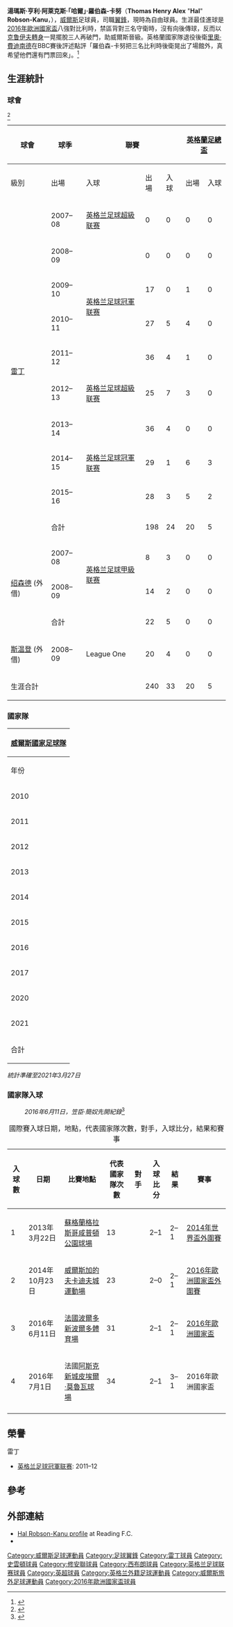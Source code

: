 {{noteTA
|G1=足球
|G2=英超
|G3=FAcup
|T=zh-hans:哈尔·罗伯森-卡努;zh-hk:哈爾·笠臣-簡奴;zh-tw:哈爾·羅伯森-卡努
|1=zh-hans:罗伯森-卡努;zh-hk:笠臣-簡奴;zh-tw:羅伯森-卡努
|2=zh-hans:克鲁伊夫;zh-hk:告魯夫;zh-tw:克魯伊夫
}}
{{Infobox football biography
| name                = 哈尔·罗伯森-卡努<br />Hal Robson-Kanu
| image               = AUT vs. WAL 2016-10-06 (192).jpg
| image_size          = 
| caption             = 笠臣-簡奴2016年在[[威爾斯國家足球隊|威爾斯國家隊]]
| fullname            = Thomas Henry Alex Robson-Kanu<ref>{{Hugman|25137|accessdate=18 February 2018}}</ref>
| birth_date          = {{Birth date and age|1989|5|21|df=y}}<ref name=Hugman2010-11p358>{{Cite book|editor-first= Barry J.|editor-last = Hugman|title= The PFA Footballers' Who's Who 2010–11|year= 2010|publisher= Mainstream Publishing|isbn= 978-1-84596-601-0|page=358}}</ref>
| birth_place         = 英國[[倫敦|倫敦]][[阿克頓_(倫敦)|阿克頓]]
| height              = {{height|ft=6|in=1}}<ref name="Player profile">{{cite web|title=Player profile|url=http://www.premierleague.com/en-gb/players/profile.overview.html/hal-robson-kanu|publisher=Premier League|accessdate=6 May 2013|archive-date=2013-06-05|archive-url=https://web.archive.org/web/20130605175339/http://www.premierleague.com/en-gb/players/profile.overview.html/hal-robson-kanu|dead-url=yes}}</ref>
| position            = [[翼鋒|翼鋒]] / [[前鋒_(足球)|前鋒]]<ref>{{Cite web |url=http://www.readingfc.co.uk/team/player-profile/hal-robson-kanu/9 |title=存档副本 |accessdate=2016-06-12 |archive-date=2016-04-25 |archive-url=https://web.archive.org/web/20160425064452/http://www.readingfc.co.uk/team/player-profile/hal-robson-kanu/9 |dead-url=no }}</ref>
| currentclub         =
| clubnumber          = 
| youthyears1         = 1999–2004
| youthclubs1         = [[阿森纳足球俱乐部|阿森纳]]
| youthyears2         = 2004–2007
| youthclubs2         = [[雷丁足球俱乐部|雷丁]]
| years1              = 2007–2016 | clubs1 = [[雷丁足球俱乐部|雷丁]]                          | caps1 = 198 | goals1 = 24
| years2              = 2008      | clubs2 = → [[绍森德足球俱乐部|绍森德]]（外借） | caps2 = 22  | goals2 = 5
| years3              = 2009      | clubs3 = → [[斯温登足球俱乐部|斯温登]]（外借）| caps3 = 20  | goals3 = 4
| years4              = 2016–2021
|clubs4 = [[西布罗姆维奇足球俱乐部|西布罗姆维奇]]
| caps4 = 143
| goals4 = 21
| nationalyears1      = 2007–2008 | nationalteam1 = [[英格蘭19歲以下足球代表隊|英格蘭U19]]  | nationalcaps1 = 2  | nationalgoals1 = 0
| nationalyears2      = 2009      | nationalteam2 = [[英格蘭20歲以下足球代表隊|英格蘭U20]]  | nationalcaps2 = 1  | nationalgoals2 = 0
| nationalyears3      = 2010      | nationalteam3 = [[威爾斯21歲以下足球代表隊|威爾斯U21]]      | nationalcaps3 = 4  | nationalgoals3 = 2
| nationalyears4      = 2010–     | nationalteam4 = [[威爾斯國家足球隊|威爾斯]]                   | nationalcaps4 = 46 | nationalgoals4= 5
| club-update         = 1 July 2021
| nationalteam-update = 27 March 2021
}}

'''湯瑪斯·亨利·阿萊克斯·「哈爾」·羅伯森-卡努'''（'''Thomas Henry Alex''' "'''Hal'''" '''Robson-Kanu'''，{{bd|1989年|5月21日||}}），[[威爾斯|威爾斯]]足球員，司職[[翼鋒|翼鋒]]，現時為自由球員。生涯最佳進球是[[2016年歐洲國家盃|2016年歐洲國家盃]]八強對比利時，禁區背對三名守衛時，沒有向後傳球，反而以[[克鲁伊夫轉身|克鲁伊夫轉身]]一晃擺脫三人再破門，助威爾斯晉級。英格蘭國家隊退役後衛[[里奧·費迪南德|里奧·費迪南德]]在BBC賽後評述點評「羅伯森-卡努把三名比利時後衛晃出了場館外，真希望他們還有門票回來」。<ref>{{cite news |title=Euro 2016 Bone on the Box: Clive gets it right for once |url=https://www.chichester.co.uk/sport/more-sports/euro-2016-bone-on-the-box-clive-gets-it-right-for-once-1-7459750 |date=2016-07-03 |publisher=''Chichester Observer'', quoting "BBC Post-match analysis" |accessdate=2018-03-30 |archive-date=2018-03-30 |archive-url=https://web.archive.org/web/20180330143728/https://www.chichester.co.uk/sport/more-sports/euro-2016-bone-on-the-box-clive-gets-it-right-for-once-1-7459750 |dead-url=no }}</ref>

==生涯統計==
===球會===
{{Updated|2016年5月7日}}<ref>{{cite web |url=http://www.soccerbase.com/players/player.sd?player_id=48419 |title=Hal Robson-Kanu career statistics |publisher=Soccerbase |accessdate=23 March 2013 |archive-date=2016-04-08 |archive-url=https://web.archive.org/web/20160408095436/http://www.soccerbase.com/players/player.sd?player_id=48419 |dead-url=no }}</ref>

{|class="wikitable" style="text-align: center"
|-
! rowspan=2|球會
! rowspan=2|球季
! colspan=3|聯賽
! colspan=2|[[英格蘭足總盃|英格蘭足總盃]]
! colspan=2|[[英格蘭聯賽盃|英格蘭聯賽盃]]
! colspan=2|其他
! colspan=2|合計
|-
!級別!!出場!!入球!!出場!!入球!!出場!!入球!!出場!!入球!!出場!!入球
|-
| rowspan=10|[[雷丁足球俱乐部|雷丁]]
| 2007–08
| [[英格兰足球超級联赛|英格兰足球超級联赛]]
| 0||0||0||0||0||0||colspan=2|—
| 0||0
|-
| 2008–09
| rowspan=4|[[英格兰足球冠軍联赛|英格兰足球冠軍联赛]]
| 0||0||0||0||0||0||0||0
| 0||0
|-
| 2009–10
| 17||0||1||0||0||0||colspan=2|—
| 18||0
|-
| 2010–11
| 27||5||4||0||1||1||2<ref group=lower-alpha>在[[英格兰足球冠軍联赛|英格兰足球冠軍联赛]]附加賽表現</ref>||0
| 34||6
|-
| 2011–12
| 36||4||1||0||1||0||colspan=2|—
| 38||4
|-
| 2012–13
| [[英格兰足球超級联赛|英格兰足球超級联赛]]
| 25||7||3||0||2||0||colspan=2|—
| 30||7
|-
| 2013–14
|rowspan="3"|[[英格兰足球冠軍联赛|英格兰足球冠軍联赛]]
| 36||4||0||0||1||0||colspan=2|—
| 37||4
|-
| 2014–15
| 29||1||6||3||1||0||colspan=2|—
| 36||4
|-
| 2015–16
| 28||3||5||2||2||0||colspan=2|—
| 35||5
|-
! colspan=2|合計
! 198||24||20||5||8||1||2||0
! 228||30
|-
| rowspan=3|[[绍森德足球俱乐部|绍森德]] (外借)
| 2007–08
| rowspan=2|[[英格兰足球甲級联赛|英格兰足球甲級联赛]]
| 8||3||0||0||0||0||0||0
| 8||3
|-
| 2008–09
| 14||2||0||0||0||0||1<ref group=lower-alpha>在[[英格蘭聯賽錦標|英格蘭聯賽錦標]]表現</ref>||0
| 15||2
|-
! colspan=2|合計
! 22||5||0||0||0||0||1||0
! 23||5
|-
| [[斯温登足球俱乐部|斯温登]] (外借)
| 2008–09
| League One
| 20||4||0||0||0||0||0||0
| 20||4
|-
! colspan=3|生涯合計
! 240||33||20||5||8||1||3||0
! 271||39
|}
{{Reflist|group=lower-alpha}}

===國家隊===
{| class="wikitable" style="text-align:center"
|-
!colspan=3|[[威爾斯國家足球隊|威爾斯國家足球隊]]
|-
!年份!!出場!!入球
|-
|2010||2||0
|-
|2011||3||0
|-
|2012||6||0
|-
|2013||8||1
|-
|2014||5||1
|-
|2015||6||0
|-
|2016||9||2
|-
|2017||5||1
|-
|2020||1||0
|-
|2021||1||0
|-
!合計||46||5
|}
''統計準確至2021年3月27日''

=== 國家隊入球 ===
:''2016年6月11日，笠臣·簡奴先開紀錄''<ref name=SW>{{soccerway|-hal-robson-kanu/46492}}</ref>

{| class="wikitable sortable plainrowheaders"
|+ 國際賽入球日期，地點，代表國家隊次數，對手，入球比分，結果和賽事
|-
!scope=col|入球數
!scope=col data-sort-type=date|日期
!scope=col|比賽地點
!scope=col|代表國家隊次數
!scope=col|對手
!scope=col|入球比分
!scope=col|結果
!scope=col|賽事
|-
!scope=row|1
|2013年3月22日||[[蘇格蘭|蘇格蘭]][[格拉斯哥|格拉斯哥]][[咸普頓公園球場|咸普頓公園球場]]||13||{{fb|Scotland}}||2–1||2–1||[[2014年世界盃外圍賽|2014年世界盃外圍賽]]
|-
!scope=row|2
|2014年10月23日||[[威爾斯|威爾斯]][[加的夫|加的夫]][[卡迪夫城運動場|卡迪夫城運動場]]||23||{{fb|Cyprus}}||2–0||2–1||[[2016年歐洲國家盃外圍賽|2016年歐洲國家盃外圍賽]]
|-
!scope=row|3
|2016年6月11日||[[法國|法國]][[波爾多|波爾多]][[新波爾多體育場|新波爾多體育場]]||31||{{fb|Slovakia}}||2–1||2–1||[[2016年歐洲國家盃|2016年歐洲國家盃]]
|-
!scope=row|4
|2016年7月1日||法國[[阿斯克新城|阿斯克新城]][[皮埃爾·莫魯瓦球場|皮埃爾·莫魯瓦球場]]||34||{{fb|Belgium}}||2–1||3–1||2016年歐洲國家盃
|-
|}

== 榮譽 ==
; 雷丁
* [[英格兰足球冠軍联赛|英格兰足球冠軍联赛]]: 2011–12

==參考==
{{reflist|30em}}

== 外部連結 ==
{{Commons category|Hal Robson-Kanu}}
*[https://web.archive.org/web/20120727082617/http://www.readingfc.co.uk/team/player-profile/index.aspx?playerid=370082&tcmuri=41365 Hal Robson-Kanu profile] at Reading F.C.
*{{soccerbase|48419|Hal Robson-Kanu}}

{{2016年歐洲國家盃威爾斯參賽名單}}

{{DEFAULTSORT:Robson-Kanu, Hal}}
[[Category:威爾斯足球運動員|Category:威爾斯足球運動員]]
[[Category:足球翼鋒|Category:足球翼鋒]]
[[Category:雷丁球員|Category:雷丁球員]]
[[Category:史雲頓球員|Category:史雲頓球員]]
[[Category:修安聯球員|Category:修安聯球員]]
[[Category:西布朗球員|Category:西布朗球員]]
[[Category:英格兰足球联赛球員|Category:英格兰足球联赛球員]]
[[Category:英超球員|Category:英超球員]]
[[Category:英格兰外籍足球運動員|Category:英格兰外籍足球運動員]]
[[Category:威爾斯旅外足球運動員|Category:威爾斯旅外足球運動員]]
[[Category:2016年歐洲國家盃球員|Category:2016年歐洲國家盃球員]]